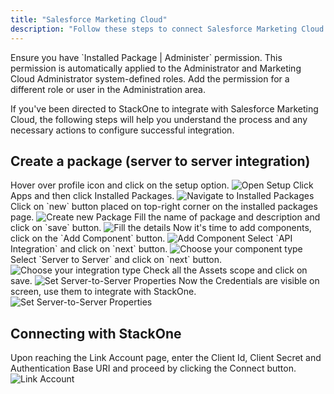 ```yaml
---
title: "Salesforce Marketing Cloud"
description: "Follow these steps to connect Salesforce Marketing Cloud via the StackOne Hub successfully."
---
```



<Warning>
  Ensure you have `Installed Package | Administer` permission. This permission is automatically applied to the Administrator and Marketing Cloud Administrator system-defined roles. Add the permission for a different role or user in the Administration area.
</Warning>

If you've been directed to StackOne to integrate with Salesforce Marketing Cloud, the following steps will help you understand the process and any necessary actions to configure successful integration.

## Create a package (server to server integration)

<Steps>
  <Step title="Open Setup">
    Hover over profile icon and click on the setup option.
    <Frame>
      <img className='rounded-md' style={{ margin: '0 auto', border: '1px solid #efefef' }} alt="Open Setup" src="/images/sfmc/image.png" />
    </Frame>
  </Step>

  <Step title="Navigate to Installed Packages">
    Click Apps and then click Installed Packages.
    <Frame>
      <img className='rounded-md' style={{ margin: '0 auto', border: '1px solid #efefef' }} alt="Navigate to Installed Packages" src="/images/sfmc/image2.png" />
    </Frame>
  </Step>

  <Step title="Create new Package">
    Click on `new` button placed on top-right corner on the installed packages page. 
    <Frame>
      <img className='rounded-md' style={{ margin: '0 auto', border: '1px solid #efefef' }} alt="Create new Package" src="/images/sfmc/image3.png" />
    </Frame>
  </Step>

  <Step title="Fill the details">
    Fill the name of package and description and click on `save` button.
    <Frame>
        <img className='rounded-md' style={{ margin: '0 auto', border: '1px solid #efefef' }} alt="Fill the details" src="/images/sfmc/image4.png" />
    </Frame>
  </Step>

  <Step title="Add Component">
    Now it's time to add components, click on the `Add Component` button.
    <Frame>
        <img className='rounded-md' style={{ margin: '0 auto', border: '1px solid #efefef' }} alt="Add Component" src="/images/sfmc/image5.png" />
    </Frame>
  </Step>

  <Step title="Choose your component type">
    Select `API Integration` and click on `next` button.
    <Frame>
        <img className='rounded-md' style={{ margin: '0 auto', border: '1px solid #efefef' }} alt="Choose your component type" src="/images/sfmc/image6.png" />
    </Frame>
  </Step>

  <Step title="Choose your integration type">
    Select `Server to Server` and click on `next` button.
    <Frame>
        <img className='rounded-md' style={{ margin: '0 auto', border: '1px solid #efefef' }} alt="Choose your integration type" src="/images/sfmc/image7.png" />
    </Frame>
  </Step>

  <Step title="Set Server-to-Server Properties">
    Check all the Assets scope and click on save.
    <Frame>
        <img className='rounded-md' style={{ margin: '0 auto', border: '1px solid #efefef' }} alt="Set Server-to-Server Properties" src="/images/sfmc/image8.png" />
    </Frame>
  </Step>

  <Step title="Get the credentials">
    Now the Credentials are visible on screen, use them to integrate with StackOne.
    <Frame>
        <img className='rounded-md' style={{ margin: '0 auto', border: '1px solid #efefef' }} alt="Set Server-to-Server Properties" src="/images/sfmc/image9.png" />
    </Frame>
  </Step>
</Steps>

## Connecting with StackOne

<Steps>
  <Step title="Enter SCIM Key">
    Upon reaching the Link Account page, enter the Client Id, Client Secret and Authentication Base URI and proceed by clicking the Connect button.
    <Frame>
      <img className='rounded-md' style={{ margin: '0 auto', border: '1px solid #efefef' }} alt="Link Account" src="/images/sfmc/image10.png" />
    </Frame>
  </Step>
</Steps>

<IntegrationFooter />
